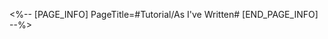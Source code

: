 <%-- [PAGE_INFO]
PageTitle=#Tutorial/As I've Written#
[END_PAGE_INFO] --%>
{{Tutorial
|sort      = 322101
|title     = As I've Written
|subtitle  = 
|type      = 
|about     = 
|image1    = Tutorial As I've Written 1.png{{subst:void|<!--$UPLOAD:<<SpriteOutput/TutorialPic/TutorialPage_322101.png>-<Tutorial As I've Written 1.png>-<Tutorial Files>>-->}}
|text1     = Using "Nameless Recollection," heroes' stories can be written down in "As I've Written."
|image2    = Tutorial As I've Written 2.png{{subst:void|<!--$UPLOAD:<<SpriteOutput/TutorialPic/TutorialPage_322102.png>-<Tutorial As I've Written 2.png>-<Tutorial Files>>-->}}
|text2     = Progressing the Trailblaze Mission grants "Nameless Recollections"
}}